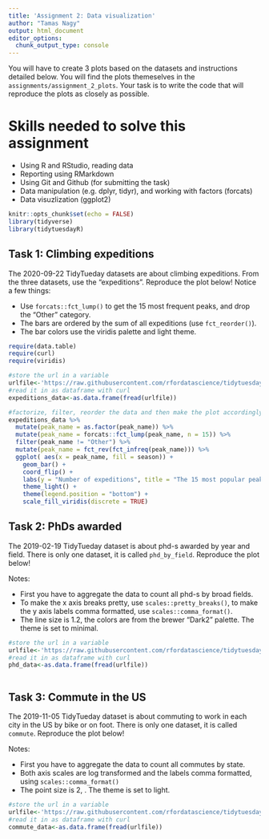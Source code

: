 ```yaml
---
title: 'Assignment 2: Data visualization'
author: "Tamas Nagy"
output: html_document
editor_options: 
  chunk_output_type: console
---
```


You will have to create 3 plots based on the datasets and instructions detailed below. You will find the plots themeselves in the `assignments/assignment_2_plots`. Your task is to write the code that will reproduce the plots as closely as possible.

# Skills needed to solve this assignment

-   Using R and RStudio, reading data
-   Reporting using RMarkdown
-   Using Git and Github (for submitting the task)
-   Data manipulation (e.g. dplyr, tidyr), and working with factors (forcats)
-   Data visuzlization (ggplot2)

```r
knitr::opts_chunk$set(echo = FALSE)
library(tidyverse)
library(tidytuesdayR)
```

## Task 1: Climbing expeditions

The 2020-09-22 TidyTueday datasets are about climbing expeditions. From the three datasets, use the "expeditions". Reproduce the plot below! Notice a few things:

-   Use `forcats::fct_lump()` to get the 15 most frequent peaks, and drop the "Other" category.
-   The bars are ordered by the sum of all expeditions (use `fct_reorder()`).
-   The bar colors use the viridis palette and light theme.

```r
require(data.table)
require(curl)
require(viridis)

#store the url in a variable
urlfile<-'https://raw.githubusercontent.com/rfordatascience/tidytuesday/master/data/2020/2020-09-22/expeditions.csv'
#read it in as dataframe with curl
expeditions_data<-as.data.frame(fread(urlfile))

#factorize, filter, reorder the data and then make the plot accordingly
expeditions_data %>%
  mutate(peak_name = as.factor(peak_name)) %>%
  mutate(peak_name = forcats::fct_lump(peak_name, n = 15)) %>%
  filter(peak_name != "Other") %>%
  mutate(peak_name = fct_rev(fct_infreq(peak_name))) %>%
  ggplot( aes(x = peak_name, fill = season)) +
    geom_bar() +
    coord_flip() +
    labs(y = "Number of expeditions", title = "The 15 most popular peaks stacked by season of expedition") +
    theme_light() +
    theme(legend.position = "bottom") +
    scale_fill_viridis(discrete = TRUE)

```

## Task 2: PhDs awarded

The 2019-02-19 TidyTueday dataset is about phd-s awarded by year and field. There is only one dataset, it is called `phd_by_field`. Reproduce the plot below!

Notes:

-   First you have to aggregate the data to count all phd-s by broad fields.
-   To make the x axis breaks pretty, use `scales::pretty_breaks()`, to make the y axis labels comma formatted, use `scales::comma_format()`.
-   The line size is 1.2, the colors are from the brewer "Dark2" palette. The theme is set to minimal.

```r
#store the url in a variable
urlfile<-'https://raw.githubusercontent.com/rfordatascience/tidytuesday/master/data/2019/2019-02-19/phd_by_field.csv'
#read it in as dataframe with curl
phd_data<-as.data.frame(fread(urlfile))



```

## Task 3: Commute in the US

The 2019-11-05 TidyTueday dataset is about commuting to work in each city in the US by bike or on foot. There is only one dataset, it is called `commute`. Reproduce the plot below!

Notes:

-   First you have to aggregate the data to count all commutes by state.
-   Both axis scales are log transformed and the labels comma formatted, using `scales::comma_format()`
-   The point size is 2, . The theme is set to light.

```r
#store the url in a variable
urlfile<-'https://raw.githubusercontent.com/rfordatascience/tidytuesday/master/data/2019/2019-11-05/commute.csv'
#read it in as dataframe with curl
commute_data<-as.data.frame(fread(urlfile))



```
